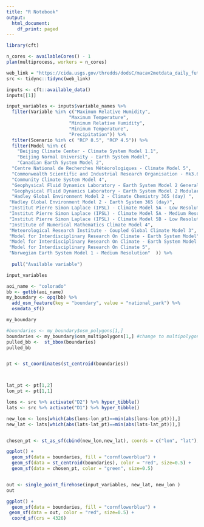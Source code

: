 ```yaml
---
title: "R Notebook"
output:
  html_document:
    df_print: paged
---
```



```r
library(cft)
```

```r
n_cores <- availableCores() - 1
plan(multiprocess, workers = n_cores)
```

```r
web_link = "https://cida.usgs.gov/thredds/dodsC/macav2metdata_daily_future"
src <- tidync::tidync(web_link)

```

```r

inputs <- cft::available_data()
inputs[[1]]

```


```r
input_variables <- inputs$variable_names %>% 
  filter(Variable %in% c("Maximum Relative Humidity", 
                       "Maximum Temperature", 
                       "Minimum Relative Humidity",          
                       "Minimum Temperature",                 
                       "Precipitation")) %>% 
  filter(Scenario %in% c( "RCP 8.5", "RCP 4.5")) %>% 
  filter(Model %in% c(
    "Beijing Climate Center - Climate System Model 1.1",
    "Beijing Normal University - Earth System Model",
    "Canadian Earth System Model 2",                                                                
  "Centre National de Recherches Météorologiques - Climate Model 5",                              
  "Commonwealth Scientific and Industrial Research Organisation - Mk3.6.0",                       
  "Community Climate System Model 4",                                                             
  "Geophysical Fluid Dynamics Laboratory - Earth System Model 2 Generalized Ocean Layer Dynamics",
  "Geophysical Fluid Dynamics Laboratory - Earth System Model 2 Modular Ocean",                   
  "Hadley Global Environment Model 2 - Climate Chemistry 365 (day) ",                             
 "Hadley Global Environment Model 2 - Earth System 365 (day)",                                   
 "Institut Pierre Simon Laplace (IPSL) - Climate Model 5A - Low Resolution",                     
 "Institut Pierre Simon Laplace (IPSL) - Climate Model 5A - Medium Resolution",                  
 "Institut Pierre Simon Laplace (IPSL) - Climate Model 5B - Low Resolution",                     
 "Institute of Numerical Mathematics Climate Model 4",                                           
 "Meteorological Research Institute - Coupled Global Climate Model 3",                           
 "Model for Interdisciplinary Research On Climate - Earth System Model",                         
 "Model for Interdisciplinary Research On Climate - Earth System Model - Chemistry",             
 "Model for Interdisciplinary Research On Climate 5",                                            
 "Norwegian Earth System Model 1 - Medium Resolution"  )) %>%
  
  pull("Available variable")

input_variables
```




```r
aoi_name <- "colorado"
bb <- getbb(aoi_name)
my_boundary <- opq(bb) %>%
  add_osm_feature(key = "boundary", value = "national_park") %>%
  osmdata_sf()

my_boundary

#boundaries <- my_boundary$osm_polygons[1,]
boundaries <- my_boundary$osm_multipolygons[1,] #change to multipolygons
pulled_bb <-  st_bbox(boundaries)
pulled_bb


pt <- st_coordinates(st_centroid(boundaries))



lat_pt <- pt[1,2]
lon_pt <- pt[1,1]

lons <- src %>% activate("D2") %>% hyper_tibble()
lats <- src %>% activate("D1") %>% hyper_tibble()

new_lon <- lons[which(abs(lons-lon_pt)==min(abs(lons-lon_pt))),]
new_lat <- lats[which(abs(lats-lat_pt)==min(abs(lats-lat_pt))),]


chosen_pt <- st_as_sf(cbind(new_lon,new_lat), coords = c("lon", "lat"), crs = "WGS84", agr = "constant")

ggplot() +
  geom_sf(data = boundaries, fill = "cornflowerblue") +
  geom_sf(data = st_centroid(boundaries), color = "red", size=0.5) +
  geom_sf(data = chosen_pt, color = "green", size=0.5)



```


```r


out <- single_point_firehose(input_variables, new_lat, new_lon )
out
```


```r
ggplot() +
  geom_sf(data = boundaries, fill = "cornflowerblue") +
 geom_sf(data = out, color = "red", size=0.5) +
  coord_sf(crs = 4326) 
```

